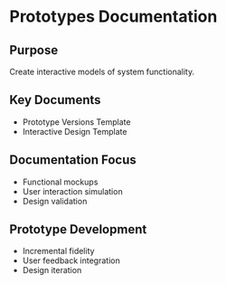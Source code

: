 # Prototypes Documentation

## Purpose
Create interactive models of system functionality.

## Key Documents
- Prototype Versions Template
- Interactive Design Template

## Documentation Focus
- Functional mockups
- User interaction simulation
- Design validation

## Prototype Development
- Incremental fidelity
- User feedback integration
- Design iteration
